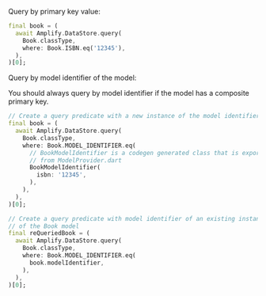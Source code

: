 Query by primary key value:

```dart
final book = (
  await Amplify.DataStore.query(
    Book.classType,
    where: Book.ISBN.eq('12345'),
  ),
)[0];
```

Query by model identifier of the model:

You should always query by model identifier if the model has a composite primary key.

```dart
// Create a query predicate with a new instance of the model identifier
final book = (
  await Amplify.DataStore.query(
    Book.classType,
    where: Book.MODEL_IDENTIFIER.eq(
      // BookModelIdentifier is a codegen generated class that is exported
      // from ModelProvider.dart
      BookModelIdentifier(
        isbn: '12345',
      ),
    ),
  ),
)[0];

// Create a query predicate with model identifier of an existing instance
// of the Book model
final reQueriedBook = (
  await Amplify.DataStore.query(
    Book.classType,
    where: Book.MODEL_IDENTIFIER.eq(
      book.modelIdentifier,
    ),
  ),
)[0];
```